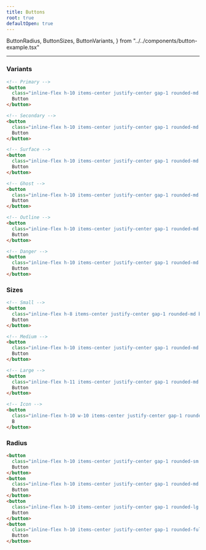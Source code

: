 ```yaml
---
title: Buttons
root: true
defaultOpen: true
---
```


  ButtonRadius,
  ButtonSizes,
  ButtonVariants,
} from "../../components/button-example.tsx"

---

### Variants

<ButtonVariants />

```html title="button-variants.html"
<!-- Primary -->
<button
  class="inline-flex h-10 items-center justify-center gap-1 rounded-md bg-primary px-3 text-sm text-primary-foreground transition-colors duration-150 hover:bg-primary/90 active:brightness-95 disabled:pointer-events-none disabled:opacity-80 disabled:brightness-75">
  Button
</button>

<!-- Secondary -->
<button
  class="inline-flex h-10 items-center justify-center gap-1 rounded-md bg-secondary px-3 text-sm text-secondary-foreground transition-colors duration-150 hover:bg-secondary/90 active:brightness-95 disabled:pointer-events-none disabled:opacity-80 disabled:brightness-75">
  Button
</button>

<!-- Surface -->
<button
  class="inline-flex h-10 items-center justify-center gap-1 rounded-md bg-surface px-3 text-sm text-surface-foreground shadow-sm transition-colors duration-150 hover:bg-surface/90 active:brightness-95 disabled:pointer-events-none disabled:opacity-80 disabled:brightness-75">
  Button
</button>

<!-- Ghost -->
<button
  class="inline-flex h-10 items-center justify-center gap-1 rounded-md px-3 text-sm transition-colors duration-150 hover:bg-accent hover:text-accent-foreground active:brightness-95 disabled:pointer-events-none disabled:opacity-80 disabled:brightness-75">
  Button
</button>

<!-- Outline -->
<button
  class="inline-flex h-10 items-center justify-center gap-1 rounded-md border border-border px-3 text-sm transition-colors duration-150 hover:bg-accent hover:text-accent-foreground active:brightness-95 disabled:pointer-events-none disabled:opacity-80 disabled:brightness-75">
  Button
</button>

<!-- Danger -->
<button
  class="inline-flex h-10 items-center justify-center gap-1 rounded-md bg-danger px-3 text-sm text-danger-filled-foreground transition-colors duration-150 hover:bg-danger/90 active:brightness-95 disabled:pointer-events-none disabled:opacity-80 disabled:brightness-75">
  Button
</button>
```

### Sizes

<ButtonSizes />

```html title="button-sizes.html"
<!-- Small -->
<button
  class="inline-flex h-8 items-center justify-center gap-1 rounded-md bg-primary px-2.5 text-sm text-primary-foreground transition-colors duration-150 hover:bg-primary/90 active:brightness-95 disabled:pointer-events-none disabled:opacity-80 disabled:brightness-75">
  Button
</button>

<!-- Medium -->
<button
  class="inline-flex h-10 items-center justify-center gap-1 rounded-md bg-primary px-3 text-sm text-primary-foreground transition-colors duration-150 hover:bg-primary/90 active:brightness-95 disabled:pointer-events-none disabled:opacity-80 disabled:brightness-75">
  Button
</button>

<!-- Large -->
<button
  class="inline-flex h-11 items-center justify-center gap-1 rounded-md bg-primary px-8 text-sm text-primary-foreground transition-colors duration-150 hover:bg-primary/90 active:brightness-95 disabled:pointer-events-none disabled:opacity-80 disabled:brightness-75">
  Button
</button>

<!-- Icon -->
<button
  class="inline-flex h-10 w-10 items-center justify-center gap-1 rounded-md bg-primary text-sm text-primary-foreground transition-colors duration-150 hover:bg-primary/90 active:brightness-95 disabled:pointer-events-none disabled:opacity-80 disabled:brightness-75">
  B
</button>
```

### Radius

<ButtonRadius />

```html title="button-radius.html"
<button
  class="inline-flex h-10 items-center justify-center gap-1 rounded-sm bg-primary px-3 text-sm text-primary-foreground transition-colors duration-150 hover:bg-primary/90 active:brightness-95 disabled:pointer-events-none disabled:opacity-80 disabled:brightness-75">
  Button
</button>
<button
  class="inline-flex h-10 items-center justify-center gap-1 rounded-md bg-primary px-3 text-sm text-primary-foreground transition-colors duration-150 hover:bg-primary/90 active:brightness-95 disabled:pointer-events-none disabled:opacity-80 disabled:brightness-75">
  Button
</button>
<button
  class="inline-flex h-10 items-center justify-center gap-1 rounded-lg bg-primary px-3 text-sm text-primary-foreground transition-colors duration-150 hover:bg-primary/90 active:brightness-95 disabled:pointer-events-none disabled:opacity-80 disabled:brightness-75">
  Button
</button>
<button
  class="inline-flex h-10 items-center justify-center gap-1 rounded-full bg-primary px-3 text-sm text-primary-foreground transition-colors duration-150 hover:bg-primary/90 active:brightness-95 disabled:pointer-events-none disabled:opacity-80 disabled:brightness-75">
  Button
</button>
```
